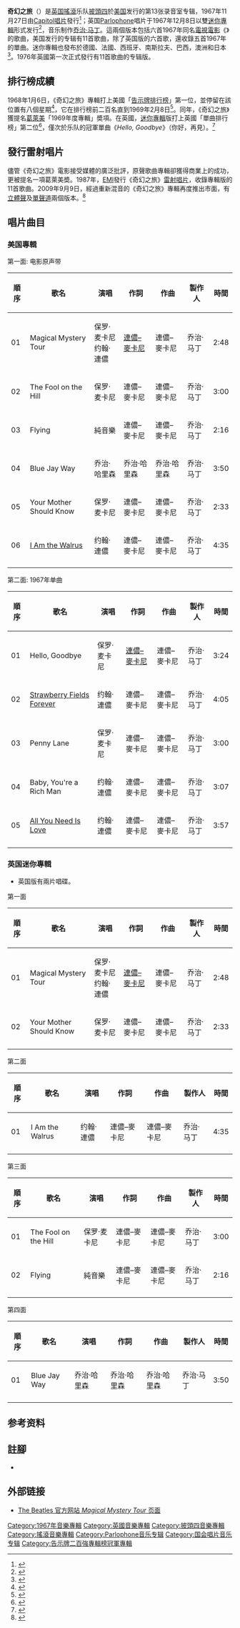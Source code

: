 {{noteTA
|G1=Show
|1=zh-cn:麦卡特尼; zh-hk:麥卡尼; zh-tw:麥卡尼;
|2=zh-cn:詹姆斯; zh-hk:占士; zh-tw:詹姆士;
|3=zh-cn:披头士; zh-hk:披頭四; zh-tw:披頭四;
|4=zh-cn:约翰·列侬; zh-hk:約翰·連儂; zh-tw:約翰·藍儂;
|5=zh-cn:列侬; zh-hk:連儂; zh-tw:藍儂;
|6=zh-cn:乔治·哈里森; zh-hk:佐治·夏里遜; zh-tw:喬治·哈里森;
|7=zh-cn:哈里森; zh-hk:夏里遜; zh-tw:哈里森;
|8=zh-cn:林格·斯塔; zh-hk:靈高·史達; zh-tw:林哥·史達;
|9=zh-cn:斯塔; zh-hk:史達; zh-tw:史達;
|10=zh-cn:保罗·麦卡特尼; zh-hk:保羅·麥卡尼; zh-tw:保羅·麥卡尼;
}}

{{Infobox album
| Name       = 奇幻之旅<br />Magical Mystery Tour
| Type       = [[录音室专辑|录音室专辑]]
| Longtype   = 
| Artist     = [[披頭四|披頭四]]
| Cover      = TheBeatlesMagicalMysteryTouralbumcover.jpg 
| Released   = {{nowrap|1967年11月27日}}（美国版）<br />{{nowrap|1967年12月8日}}（英国版）
| Recorded   = {{nowrap|1967年4月25日–}} {{nowrap|1967年11月7日}}<br />伦敦[[EMI|EMI]]录音室<br />伦敦Olympic录音室
| Genre      = [[迷幻摇滚|迷幻摇滚]]
| Length     = 36:35
| Label      = [[Capitol|Capitol]], [[Parlophone|Parlophone]]
| Producer   = [[乔治·马丁|乔治·马丁]]
| Chronology = [[披头士|披头士]]美国
| Last album = ''[[Sgt._Pepper's_Lonely_Hearts_Club_Band|Sgt. Pepper's Lonely Hearts Club Band]]''<br />(1967)
| This album = ''奇幻之旅''<br />(1967)
| Next album = ''[[The_Beatles_(album)|The Beatles]]''<br />(1968)
}}

'''奇幻之旅'''（{{lang-en|'''Magical Mystery Tour'''}}）是[[英国|英国]][[搖滾|搖滾]]乐队[[披頭四|披頭四]]於[[美国|美国]]发行的第13张录音室专辑，1967年11月27日由[[Capitol唱片|Capitol唱片]]發行<ref>{{Cite web |url=http://www.allmusic.com/album/magical-mystery-tour-mw0000651227 |title=Magical Mystery Tour Album Review, AllMusic, retrieved on 7 May 2015. |accessdate=2015-05-07 |archive-date=2015-04-23 |archive-url=https://web.archive.org/web/20150423035932/http://www.allmusic.com/album/magical-mystery-tour-mw0000651227 |dead-url=no }}</ref>；英国[[Parlophone|Parlophone]]唱片于1967年12月8日以雙[[迷你專輯|迷你專輯]]形式发行<ref>{{Cite web |url=http://www.allmusic.com/album/magical-mystery-tour-ep-mw0001036394 |title=Magical Mystery Tour Extended Play Review, AllMusic, retrieved on 7 May 2015. |accessdate=2015-05-07 |archive-date=2015-03-03 |archive-url=https://web.archive.org/web/20150303202635/http://www.allmusic.com/album/magical-mystery-tour-ep-mw0001036394 |dead-url=no }}</ref>，音乐制作[[乔治·马丁|乔治·马丁]]。這兩個版本包括六首1967年同名[[電視電影|電視電影]]《{{link-en|奇幻之旅（电影）|Magical Mystery Tour (film)}}》的歌曲，美国发行的专辑有11首歌曲，除了英国版的六首歌，還收錄五首1967年的單曲。迷你專輯也發布於德國、法國、西班牙、南斯拉夫、巴西，澳洲和日本<ref name="Discogs">{{cite web|title=Beatles, The – Magical Mystery Tour at Discogs|publisher=Discogs|url=http://www.discogs.com/Beatles-Magical-Mystery-Tour/master/54445|accessdate=28 September 2011|archive-date=2015-04-15|archive-url=https://web.archive.org/web/20150415004325/http://www.discogs.com/Beatles-Magical-Mystery-Tour/master/54445|dead-url=no}}</ref>。1976年英國第一次正式發行有11首歌曲的专辑版。

==排行榜成績==
1968年1月6日，《奇幻之旅》專輯打上美國「[[告示牌排行榜|告示牌排行榜]]」第一位，並停留在該位置有八個星期<ref>{{Cite web |url=http://famousdaily.com/history/magical-mystery-tour-beatles.html |title=Magical Mystery Tour album topped the chart, Famous Daily, retrieved on 7 May 2015. |accessdate=2015-05-07 |archive-date=2015-03-30 |archive-url=https://web.archive.org/web/20150330210220/http://famousdaily.com/history/magical-mystery-tour-beatles.html |dead-url=no }}</ref>，它在排行榜前二百名直到1969年2月8日<ref>{{cite book|last1=Castleman|first1=Harry|last2=Podrazik|first2=Walter J.|title=All Together Now: The First Complete Beatles Discography 1961–1975|publisher=Ballantine Books|location=New York, NY|year=1976|isbn=0-345-25680-8|page=359}}</ref>。同年，《奇幻之旅》獲提名[[葛萊美|葛萊美]]「1969年度專輯」奬項{{sfn|Marinucci}}。在英國，[[迷你專輯|迷你專輯]]版打上英國「單曲排行榜」第二位<ref>{{cite book|last=Schaffner|first=Nicholas|title=The Beatles Forever|url=https://archive.org/details/beatlesforever00schaf|publisher=McGraw-Hill|location=New York, NY|year=1978|isbn=0-07-055087-5|page=[https://archive.org/details/beatlesforever00schaf/page/97 97]}}</ref>，僅次於乐队的冠軍單曲《''Hello, Goodbye''》（你好，再見）。<ref>{{cite web|url=http://www.officialcharts.com/charts/singles-chart/19680110/7501|title=Official Singles Chart Top 50: 10 January 1968 – 16 January 1968|publisher=Official Charts Company|accessdate=26 March 2015|archive-date=2015-04-02|archive-url=https://web.archive.org/web/20150402112548/http://www.officialcharts.com/charts/singles-chart/19680110/7501|dead-url=no}}</ref>

==發行雷射唱片==
儘管《奇幻之旅》電影接受媒體的廣泛批評，原聲歌曲專輯卻獲得商業上的成功，更被提名一項葛萊美奬。1987年，[[EMI|EMI]]發行《奇幻之旅》[[雷射唱片|雷射唱片]]，收錄專輯版的11首歌曲。2009年9月9日，經過重新混音的《奇幻之旅》專輯再度推出市面，有[[立體聲|立體聲]]及[[單聲道|單聲道]]兩個版本。<ref>{{cite web |url=http://www.nytimes.com/2009/09/06/arts/music/06alla.html?pagewanted=all&_r=0 |title=The New York Times |publisher=nytimes.com |date=2 September 2009 |accessdate=9 October 2014 |archiveurl=https://web.archive.org/web/20190216135648/https://www.nytimes.com/2009/09/06/arts/music/06alla.html?pagewanted=all&_r=0 |archivedate=2019-02-16 |deadurl=no }}</ref>

==唱片曲目==
===美国專輯===
第一面: 电影原声带
{| class="wikitable"
! 順序 !! 歌名 !! 演唱 !! 作詞 !! 作曲 !!製作人 !! 時間
|-
| 01 || Magical Mystery Tour ||保罗·麦卡尼<br />约翰·連儂||[[列侬–麦卡特尼|連儂–麥卡尼]]||連儂–麥卡尼||乔治·马丁|| 2:48
|-
| 02 || The Fool on the Hill ||保罗·麦卡尼||連儂–麥卡尼||連儂–麥卡尼||乔治·马丁|| 3:00
|-
| 03 || Flying ||純音樂||連儂–麥卡尼||連儂–麥卡尼||乔治·马丁|| 2:16
|-
| 04 || Blue Jay Way ||乔治·哈里森||乔治·哈里森||乔治·哈里森||乔治·马丁|| 3:50
|-
| 05 || Your Mother Should Know ||保罗·麦卡尼||連儂–麥卡尼||連儂–麥卡尼||乔治·马丁|| 2:33
|-
| 06 || [[I_Am_the_Walrus|I Am the Walrus]] ||约翰·連儂||連儂–麥卡尼||連儂–麥卡尼||乔治·马丁|| 4:35
|-
|}
第二面: 1967年单曲
{| class="wikitable"
! 順序 !! 歌名 !! 演唱 !! 作詞 !! 作曲 !!製作人 !! 時間
|-
| 01 || Hello, Goodbye ||保罗·麦卡尼||[[列侬–麦卡特尼|連儂–麥卡尼]]||連儂–麥卡尼||乔治·马丁|| 3:24
|-
| 02 || [[Strawberry_Fields_Forever|Strawberry Fields Forever]] ||约翰·連儂||連儂–麥卡尼||連儂–麥卡尼||乔治·马丁|| 4:05
|-
| 03 || Penny Lane ||保罗·麦卡尼||連儂–麥卡尼||連儂–麥卡尼||乔治·马丁|| 3:00
|-
| 04 || Baby, You're a Rich Man ||约翰·連儂||連儂–麥卡尼||連儂–麥卡尼||乔治·马丁|| 3:07
|-
| 05 || [[All_You_Need_Is_Love|All You Need Is Love]] ||约翰·連儂||連儂–麥卡尼||連儂–麥卡尼||乔治·马丁|| 3:57
|-
|}

===英国迷你專輯===
*英国版有兩片唱碟。
第一面
{| class="wikitable"
! 順序 !! 歌名 !! 演唱 !! 作詞 !! 作曲 !!製作人 !! 時間
|-
| 01 || Magical Mystery Tour ||保罗·麦卡尼<br />约翰·連儂||[[列侬–麦卡特尼|連儂–麥卡尼]]||連儂–麥卡尼||乔治·马丁|| 2:48
|-
| 02 ||  Your Mother Should Know ||保罗·麦卡尼||連儂–麥卡尼||連儂–麥卡尼||乔治·马丁|| 2:33
|-
|}
第二面
{| class="wikitable"
! 順序 !! 歌名 !! 演唱 !! 作詞 !! 作曲 !!製作人 !! 時間
|-
| 01 || I Am the Walrus ||约翰·連儂||連儂–麥卡尼||連儂–麥卡尼||乔治·马丁|| 4:35
|-
|}
第三面
{| class="wikitable"
! 順序 !! 歌名 !! 演唱 !! 作詞 !! 作曲 !!製作人 !! 時間
|-
| 01 || The Fool on the Hill ||保罗·麦卡尼||連儂–麥卡尼||連儂–麥卡尼||乔治·马丁|| 3:00
|-
| 02 || Flying ||純音樂||連儂–麥卡尼||連儂–麥卡尼||乔治·马丁|| 2:16
|-
|}
第四面
{| class="wikitable"
! 順序 !! 歌名 !! 演唱 !! 作詞 !! 作曲 !!製作人 !! 時間
|-
| 01 || Blue Jay Way ||乔治·哈里森||乔治·哈里森||乔治·哈里森||乔治·马丁|| 3:50
|-
|}

== 参考资料 == 
{{Reflist|colwidth=30em}}

==註腳==
{{Refbegin}}
* {{cite web |last=Marinucci |first=Steve |url=http://abbeyrd.best.vwh.net/grammy.htm |title=The Beatles' Grammy and Academy and Emmy Award Nominations |publisher=AbbeyRd's Beatles Page |accessdate=20 November 2007 |ref=harv |deadurl=yes |archiveurl=https://web.archive.org/web/20080517054328/http://abbeyrd.best.vwh.net/grammy.htm |archivedate=2008年5月17日 }}
{{Refend}}

== 外部链接 ==
*[https://web.archive.org/web/20150518103055/http://thebeatles.shop.bravadousa.com/Product.aspx?cp=61569_61937_62037&pc=BGCDB523 The Beatles 官方网站 ''Magical Mystery Tour'' 页面 ]
{{披头士乐队}}

[[Category:1967年音樂專輯|Category:1967年音樂專輯]]
[[Category:英國音樂專輯|Category:英國音樂專輯]]
[[Category:披頭四音樂專輯|Category:披頭四音樂專輯]]
[[Category:搖滾音樂專輯|Category:搖滾音樂專輯]]
[[Category:Parlophone音乐专辑|Category:Parlophone音乐专辑]]
[[Category:国会唱片音乐专辑|Category:国会唱片音乐专辑]]
[[Category:告示牌二百強專輯榜冠軍專輯|Category:告示牌二百強專輯榜冠軍專輯]]